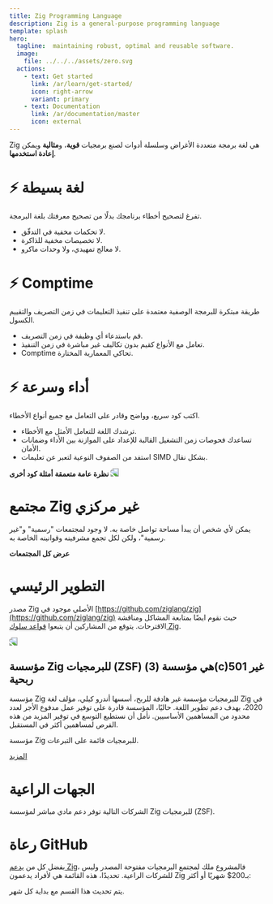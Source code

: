 ```yaml
---
title: Zig Programming Language
description: Zig is a general-purpose programming language
template: splash
hero:
  tagline:  maintaining robust, optimal and reusable software.
  image:
    file: ../../../assets/zero.svg
  actions:
    - text: Get started
      link: /ar/learn/get-started/
      icon: right-arrow
      variant: primary
    - text: Documentation
      link: /ar/documentation/master
      icon: external
---
```



Zig هي لغة برمجة متعددة الأغراض وسلسلة أدوات لصنع برمجيات **قوية**، و**مثالية** ويمكن **إعادة استخدمها**.





# ⚡ لغة بسيطة
تفرغ لتصحيح أخطاء برنامجك بدلًا من تصحيح معرفتك بلغة البرمجة.

- لا تحكمات مخفية في التدفّق.
- لا تخصيصات مخفية للذاكرة.
- لا معالج تمهيدي، ولا وحدات ماكرو.

# ⚡ Comptime
طريقة مبتكرة للبرمجة الوصفية معتمدة على تنفيذ التعليمات في زمن التصريف والتقييم الكسول.

- قم باستدعاء أي وظيفة في زمن التصريف.
- تعامل مع الأنواع كقيم بدون تكاليف غير مباشرة في زمن التنفيذ.
- Comptime تحاكي المعمارية المختارة.

# ⚡ أداء وسرعة
اكتب كود سريع، وواضح وقادر على التعامل مع جميع أنواع الأخطاء.

- ترشدك اللغة للتعامل الأمثل مع الأخطاء.
- تساعدك فحوصات زمن التشغيل القالبة للإعداد على الموازنة بين الأداء وضمانات الأمان.
- استفد من الصفوف النوعية لتعبر عن تعليمات SIMD بشكل نقال.



<IndexUrl>
    <a href="learn/overview/" class="button" style="color:var(--sl-color-white);text-decoration:none;font-weight: 600;font-size: var(--sl-text-lg);">نظرة عامة متعمقة</a>
</IndexUrl>


<IndexUrl>
    <a href="learn/samples/" class="button" style="color:var(--sl-color-white);text-decoration:none;font-weight: 600;font-size: var(--sl-text-lg);">أمثلة كود أخرى</a>
</IndexUrl>
















<img src="/ziggy.svg" style="max-height: 200px; transform: scaleX(-1)">



# مجتمع Zig غير مركزي
يمكن لأي شخص أن يبدأ مساحة تواصل خاصة به.
لا وجود لمجتمعات "رسمية" و"غير رسمية"، ولكن لكل تجمع مشرفينه وقوانينه الخاصة به.


<IndexUrl>
	<a href="https://github.com/ziglang/zig/wiki/Community" class="button" style="color:var(--sl-color-white);text-decoration:none;font-weight: 600;font-size: var(--sl-text-lg);">عرض كل المجتمعات</a>
</IndexUrl>







# التطوير الرئيسي
مصدر Zig الأصلي موجود في [https://github.com/ziglang/zig](https://github.com/ziglang/zig) حيث نقوم ايضًا بمتابعة المشاكل ومناقشة الاقترحات.
يتوقع من المشاركين أن يتبعوا [قواعد سلوك Zig](https://github.com/ziglang/zig/blob/master/.github/CODE_OF_CONDUCT.md).


<img src="/zero.svg" style="max-height: 200px; transform: scaleX(-1)">







## مؤسسة Zig للبرمجيات (ZSF) هي مؤسسة (3)(c)501 غير ربحية

مؤسسة Zig للبرمجيات مؤسسة غير هادفة للربح، أسسها أندرو كيلي، مؤلف لغة Zig في 2020، بهدف دعم تطوير اللغة. حاليًا، المؤسسة قادرة على توفير عمل مدفوع الأجر لعدد محدود من المساهمين الأساسيين. نأمل أن نستطيع التوسع في توفير المزيد من هذه الفرص لمساهمين أكثر في المستقبل.

مؤسسة Zig للبرمجيات قائمة على التبرعات.

<IndexUrl>
	<a href="zsf/" class="button" style="display:inline;">المزيد</a>
</IndexUrl>





# الجهات الراعية
الشركات التالية توفر دعم مادي مباشر لمؤسسة Zig للبرمجيات (ZSF).

<MonetarySponsorLogos/>

# رعاة GitHub
 بفضل كل من [يدعم Zig](zsf/)، فالمشروع ملك لمجتمع البرمجيات مفتوحة المصدر وليس للشركات الراعية. تحديدًا، هذه القائمة هي لأفراد يدعمون Zig بـ200$ شهريًا أو أكثر:

<GithubSponsors/>

يتم تحديث هذا القسم مع بداية كل شهر.






